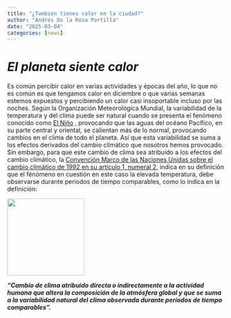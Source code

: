 ```yaml
---
title: "¿También tienes calor en la ciudad?"
author: "Andrés De la Rosa Portilla"
date: "2025-03-04"
categories: [news]
---
```


# ***El planeta siente calor***  {#sec-el-planeta-siente-calor-}

Es común percibir calor en varias actividades y épocas del año, lo que no es común es que tengamos calor en diciembre o que varias semanas estemos expuestos y percibiendo un calor casi insoportable incluso por las noches. Según la Organización Meteorológica Mundial, la variabilidad de la temperatura y del clima puede ser natural cuando se presenta el fenómeno conocido como [El Niño](#0){style="(El Niño color:orange)"} , provocando que las aguas del océano Pacífico, en su parte central y oriental, se calientan más de lo normal, provocando cambios en el clima de todo el planeta. Así que esta variabilidad se suma a los efectos derivados del cambio climático que nosotros hemos provocado. Sin embargo, para que este cambio de clima sea atribuido a los efectos del cambio climático, la [Convención Marco de las Naciones Unidas sobre el cambio climático de 1992 en su artículo 1, numeral 2](https://unfccc.int/resource/docs/convkp/convsp.pdf), indica en su definición que el fénómeno en cuestión en este caso la elevada temperatura, debe observarse durante periodos de tiempo comparables, como lo indica en la definición:

![](images/clipboard-2473625925.png){fig-align="center" width="178"}

***“Cambio de clima atribuido directa o indirectamente a la actividad humana que altera la composición de la atmósfera global y que se suma a la variabilidad natural del clima observada durante períodos de tiempo comparables".***
